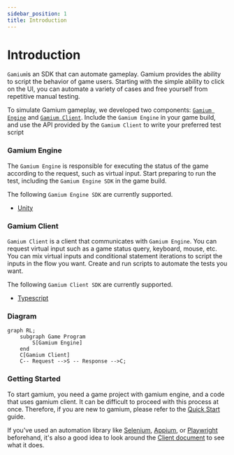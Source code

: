 ```yaml
---
sidebar_position: 1
title: Introduction
---
```


# Introduction

`Gamium`is an SDK that can automate gameplay. Gamium provides the ability to script the behavior of game users.
Starting with the simple ability to click on the UI, you can automate a variety of cases and free yourself from repetitive manual testing.

To simulate Gamium gameplay, we developed two components: [`Gamium Engine`](#gamium-engine) and [`Gamium Client`](#gamium-client).
Include the `Gamium Engine` in your game build, and use the API provided by the `Gamium Client` to write your preferred test script

### Gamium Engine

The `Gamium Engine` is responsible for executing the status of the game according to the request, such as virtual input. Start preparing to run the test, including the `Gamium Engine SDK` in the game build.

The following `Gamium Engine SDK` are currently supported.

- [Unity](../engine/unity/project-configuration)

### Gamium Client

`Gamium Client` is a client that communicates with `Gamium Engine`.
You can request virtual input such as a game status query, keyboard, mouse, etc. You can mix virtual inputs and conditional statement iterations to script the inputs in the flow you want. Create and run scripts to automate the tests you want.

The following `Gamium Client SDK` are currently supported.

- [Typescript](../client/write-testscript)

### Diagram

```mermaid
graph RL;
    subgraph Game Program
        S[Gamium Engine]
    end
    C[Gamium Client]
    C-- Request -->S -- Response -->C;
```

### Getting Started

To start gamium, you need a game project with gamium engine, and a code that uses gamium client.
It can be difficult to proceed with this process at once.
Therefore, if you are new to gamium, please refer to the [Quick Start](quick-start) guide.

If you've used an automation library like [Selenium](https://www.selenium.dev/), [Appium](https://appium.io/), or [Playwright](https://playwright.dev/) beforehand, it's also a good idea to look around the [Client document](/docs/client/write-testscript) to see what it does.
